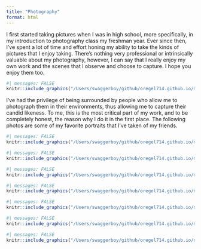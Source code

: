 ```yaml
---
title: "Photography"
format: html
---
```


I first started taking pictures when I was in high school, more specifically, in my introduction to photography class my freshman year. Ever since then, I’ve spent a lot of time and effort honing my ability to take the kinds of pictures that I enjoy taking. There’s nothing very professional or intrinsically valuable about my photography, however, I can say that I really enjoy my own work and the scenes that I observe and choose to capture. I hope you enjoy them too. 
```r
#| messages: FALSE
knitr::include_graphics("/Users/swaggerboy/github/oregel714.github.io/media/mark.jpeg")
```

I've had the privilege of being surrounded by people who allow me to photograph them in their environments, thus allowing me to capture their candid likeness. To me, this is the most critical part of my work, and to be completely honest, the reason why I do it in the first place. The following photos are some of my favorite portraits that I've taken of my friends. 

```r
#| messages: FALSE
knitr::include_graphics("/Users/swaggerboy/github/oregel714.github.io/media/mateo.jpeg")

```
```r
#| messages: FALSE
knitr::include_graphics("/Users/swaggerboy/github/oregel714.github.io/media/hayden.jpeg")
```





```r
#| messages: FALSE
knitr::include_graphics("/Users/swaggerboy/github/oregel714.github.io/media/kacie.jpeg")
```
```r
#| messages: FALSE
knitr::include_graphics("/Users/swaggerboy/github/oregel714.github.io/media/melissa.jpeg")
```
```r
#| messages: FALSE
knitr::include_graphics("/Users/swaggerboy/github/oregel714.github.io/media/ethan.jpeg")
```

```r
#| messages: FALSE
knitr::include_graphics("/Users/swaggerboy/github/oregel714.github.io/media/kelechi.jpeg")

```

```r
#| messages: FALSE
knitr::include_graphics("/Users/swaggerboy/github/oregel714.github.io/media/anisha.jpeg")

```
